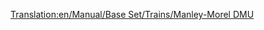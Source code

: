 [[Translation:en/Manual/Base Set/Trains/Manley-Morel DMU]]
{{pl/pociągi|Image=[[File:en/Manleymoreldmu.png]]
|Cost=£12,890 ($25.780)
|Speed=112 km/h (70 mph, 31 m/s)
|Weight=32 t
|Power=600 hp (447 kW)
|Annual=£1,278 ($2.556)
|Designed=1957
|Lifespan=12
|Capacity=76 passengers
|Description=Manley-Morel DMU to jednostka Diesla Multiple, która domyślnie jest wyposażona w dwie jednostki i przewozi pasażerów.

Pociągi te nadają się tylko do lekkiego transportu pasażerskiego, ponieważ brakuje im mocy do transportu cięższych towarów i ciągnięcia większej liczby wagonów. Możesz dodać więcej jednostek, aby zwiększyć moc i pojemność (w prawdziwym stylu DMU), ale nadal jesteś ograniczony do 70 mph , więc lepszym rozwiązaniem byłoby poczekać, aż [[pl/Manual/Base Set/Trains/SH "125"|SH "125"]] stanie się dostępny w 1977 roku i użyć tego.

Słowo ostrzeżenia, gdy szybsze pociągi przybędą do dużej sieci, może się okazać, że utknęły za wolniejszymi jednostkami, spowalniając całą sieć, więc albo powinieneś ulepszyć całą działkę, trzymaj DMU na oddzielnym odcinku toru lub zbuduj [[en/overtaking sections]] .

Ten pociąg jest przestarzały , [[pl/Manual/Base Set/Trains/Dash|"Dash"]] który został wprowadzony w 1984 r., 5 mil na godzinę <small>''(mph)''</small> szybszy i o 100 KM mocniejszy - nie brzmi zbyt wiele, ale zdziwiłbyś się, jak szybko wystartują!

|Real-life=To jest wersja Transport Tycoon [http://en.wikipedia.org/wiki/BR_Class_101 Metro-Cammell Class 101 DMU] , która została wprowadzona w ramach planu modernizacji kolei brytyjskich z 1956 r., Mającego zastąpić lokomotywy parowe na lokalnych i linie półwyrażalne. Jest reprezentatywny dla ogólnego stylu DMU wprowadzonych na przełomie lat 50. i 60. XX wieku. Niewiarygodnie, pomimo 12-letniej żywotności TTD, maszyny te wciąż krążyły po brytyjskiej wsi jeszcze w 2003 roku! Nadal działają na zachowanych liniach kolejowych.
}}